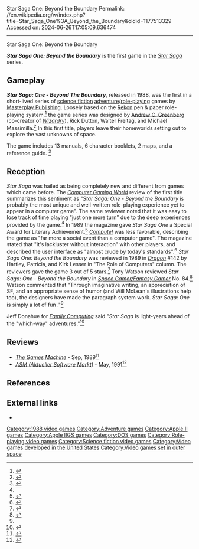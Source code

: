 Star Saga One: Beyond the Boundary
Permalink: //en.wikipedia.org/w/index.php?title=Star_Saga_One%3A_Beyond_the_Boundary&oldid=1177513329
Accessed on: 2024-06-26T17:05:09.636474



------
Star Saga One: Beyond the Boundary
{{Infobox VG series
|title= Star Saga
|image= Star-Saga-One.jpg
|caption= Cover of ''Star Saga: One - Beyond The Boundary''
|developer= Masterplay Publishing
|publisher= Masterplay Publishing
|creator= [[Andrew C. Greenberg]], Rick Dutton, Walter Freitag, and Michael Massimilla
|platforms=[[Apple IIGS]], [[Apple II series|Apple II]], [[DOS]]
|released= 1988 (''Star Saga: One'')
|genre= [[Adventure game|Adventure]]/[[Role-playing game|Role-playing]]
}}

'''''Star Saga One: Beyond the Boundary''''' is the first game in the ''[[Star Saga]]'' series.

==Gameplay==
<!-- Deleted image removed: [[File:Star Saga One.jpg|thumb|left|Oversized ''Star Saga: One'' box]] -->
'''''Star Saga: One - Beyond The Boundary''''', released in 1988, was the first in a short-lived series of [[science fiction]] [[adventure game|adventure]]/[[role-playing game|role-playing]] games by [[Masterplay Publishing]]. Loosely based on the [[Rekon]] pen & paper role-playing system,<ref name="gamasutra">{{Citation | url=http://www.gamasutra.com/features/20070223b/barton_pfv.htm | title=The History of Computer Role-Playing Games Part 2: The Golden Age(1985–1993) | last=Barton | first=Matt | publisher=[[Gamasutra]] | date=2007-02-23}}</ref> the game series was designed by [[Andrew C. Greenberg]] (co-creator of ''[[Wizardry]]''), Rick Dutton, Walter Freitag, and Michael Massimilla.<ref name="cgw1">{{Citation | last=Kritzen | first=William | title=The Stars... My Destiny | magazine=[[Computer Gaming World]] | volume=50 | pages=39–40 | date=August 1988 | url=https://www.cgwmuseum.org/galleries/issues/cgw_50.pdf }}</ref>  In this first title, players leave their homeworlds setting out to explore the vast unknowns of space.{{Citation needed|date=November 2020}}

The game includes 13 manuals, 6 character booklets, 2 maps, and a reference guide. <ref>{{Cite news|last=|first=|date=December 19, 1988|title=SEASON'S NEW COMPUTER GAMES UNDERGO A TEEN-AGER'S SCRUTINY|url=https://www.washingtonpost.com/archive/business/1988/12/19/seasons-new-computer-games-undergo-a-teen-agers-scrutiny/e05f4aee-fa01-4d2c-9192-32c2d1801ace/|archive-url=|archive-date=|access-date=|newspaper=Washington Post}}</ref>

==Reception==
''Star Saga'' was hailed as being completely new and different from games which came before. The ''[[Computer Gaming World]]'' review of the first title summarizes this sentiment as "''Star Saga: One - Beyond the Boundary'' is probably the most unique and well-written role-playing experience yet to appear in a computer game". The same reviewer noted that it was easy to lose track of time playing "just one more turn" due to the deep experiences provided by the game.<ref name="cgw1" /> In 1989 the magazine gave ''Star Saga One'' a Special Award for Literary Achievement.<ref name="CGW2">{{citation | date = October 1989 | magazine = [[Computer Gaming World]] | title = Game of the Year Awards | pages = 8}}</ref> ''[[Compute!]]'' was less favorable, describing the game as "far more a social event than a computer game". The magazine stated that "it's lackluster without interaction" with other players, and described the user interface as "almost crude by today's standards".<ref name="keiser198808">{{cite news | url=https://archive.org/stream/1988-08-compute-magazine/Compute_Issue_099_1988_Aug#page/n61/mode/2up | title=Star Saga: One—Beyond the Boundary | work=Compute! | date=August 1988 | accessdate=10 November 2013 | author=Keiser, Gregg | pages=60}}</ref> ''Star Saga One: Beyond the Boundary'' was reviewed in 1989 in ''[[Dragon (magazine)|Dragon]]'' #142 by Hartley, Patricia, and Kirk Lesser in "The Role of Computers" column. The reviewers gave the game 3{{frac|1|2}} out of 5 stars.<ref name="Dragon142">{{Citation
|title=The Role of Computers
|last1=Lesser|last2=Lesser|last3=Lesser|first1=Hartley|first2=Patricia|first3=Kirk
|journal=Dragon
|issue=142
|date=February 1989
|pages=42–51
|postscript=.}}</ref> Tony Watson reviewed ''Star Saga: One - Beyond the Boundary'' in ''[[The Space Gamer|Space Gamer/Fantasy Gamer]]'' No. 84.<ref name="SG">{{cite journal|last=Watson|first=Tony |date=December 1988|title=Space Gamer Reviews|journal=[[The Space Gamer|Space Gamer/Fantasy Gamer]]|publisher=[[3W (company)|World Wide Wargames]]|issue=84|pages=26–27}}</ref> Watson commented that "Through imaginative writing, an appreciation of SF, and an appropriate sense of humor (and Will McLean's illustrations help too), the designers have made the paragraph system work. ''Star Saga: One'' is simply a lot of fun
."<ref name="SG"/>

Jeff Donahue for ''[[Family Computing]]'' said "''Star Saga'' is light-years ahead of the "which-way" adventures."<ref>{{Cite web|url=https://archive.org/details/family-computing-61|title=Family Computing Magazine Issue 61|date=September 30, 1988|via=Internet Archive}}</ref>

==Reviews==
*''[[The Games Machine]]'' - Sep, 1989<ref>{{Cite web|url=https://archive.org/details/the-games-machine-22/page/n77/mode/2up|title=The Games Machine Issue 22}}</ref>
*''[[Aktueller Software Markt|ASM (Aktueller Software Markt)]]'' - May, 1991<ref>{{Cite web|url=https://archive.org/details/the-games-machine-30/page/n79/mode/2up|title=The Games Machine Issue 30}}</ref>

==References==
{{reflist}}

==External links==
* {{moby game|id=/star-saga-one-beyond-the-boundary|name=''Star Saga: One - Beyond the Boundary''}}

[[Category:1988 video games]]
[[Category:Adventure games]]
[[Category:Apple II games]]
[[Category:Apple IIGS games]]
[[Category:DOS games]]
[[Category:Role-playing video games]]
[[Category:Science fiction video games]]
[[Category:Video games developed in the United States]]
[[Category:Video games set in outer space]]